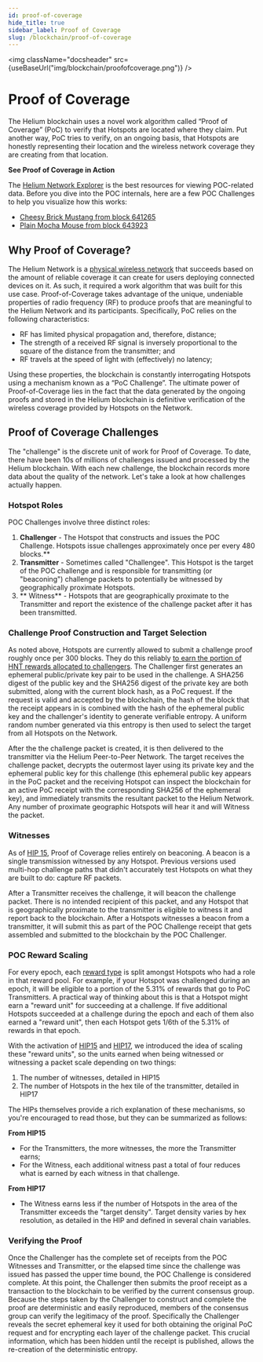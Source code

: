```yaml
---
id: proof-of-coverage
hide_title: true
sidebar_label: Proof of Coverage
slug: /blockchain/proof-of-coverage
---
```


<img className="docsheader" src={useBaseUrl("img/blockchain/proofofcoverage.png")} />

# Proof of Coverage

The Helium blockchain uses a novel work algorithm called “Proof of Coverage”
(PoC) to verify that Hotspots are located where they claim. Put another way, PoC
tries to verify, on an ongoing basis, that Hotspots are honestly representing
their location and the wireless network coverage they are creating from that
location.

**See Proof of Coverage in Action**

The [Helium Network Explorer](https://network.helium.com) is the best resources for viewing POC-related data.
Before you dive into the POC internals, here are a few POC Challenges to help
you visualize how this works:

- [Cheesy Brick Mustang from block 641265](https://explorer.helium.com/txns/qmJF48v8ZlEfsPg_7jc2CrsLlOvgC7w-pvB_BWQAoOk)
- [Plain Mocha Mouse from block 643923](https://explorer.helium.com/txns/kQVfUV88j3s1Glj4fRXFb5MqBeFdTq8ILK2RlaFTnvQ)

## Why Proof of Coverage?

The Helium Network is a [physical wireless network](https://explorer.helium.com)
that succeeds based on the amount of reliable coverage it can create for users
deploying connected devices on it. As such, it required a work algorithm that
was built for this use case. Proof-of-Coverage takes advantage of the unique,
undeniable properties of radio frequency (RF) to produce proofs that are
meaningful to the Helium Network and its participants. Specifically, PoC relies
on the following characteristics:

- RF has limited physical propagation and, therefore, distance;
- The strength of a received RF signal is inversely proportional to the square
  of the distance from the transmitter; and
- RF travels at the speed of light with (effectively) no latency;

Using these properties, the blockchain is constantly interrogating Hotspots
using a mechanism known as a “PoC Challenge”. The ultimate power of
Proof-of-Coverage lies in the fact that the data generated by the ongoing proofs
and stored in the Helium blockchain is definitive verification of the wireless
coverage provided by Hotspots on the Network.

## Proof of Coverage Challenges

The "challenge" is the discrete unit of work for Proof of Coverage. To date, there 
have been 10s of millions of challenges issued and processed by the Helium blockchain. 
With each new challenge, the blockchain records more data about the quality of the network. 
Let's take a look at how challenges actually happen. 

### Hotspot Roles

POC Challenges involve three distinct roles:

1. **Challenger** - The Hotspot that constructs and issues the POC Challenge. Hotspots issue
challenges approximately once per every 480 blocks.**
2. **Transmitter** - Sometimes called "Challengee". This Hotspot is the target of the POC 
challenge and is responsible for transmitting (or "beaconing") challenge packets to potentially be witnessed by 
geographically proximate Hotspots.
3. ** Witness** - Hotspots that are geographically proximate to the Transmitter and report the existence of the 
challenge packet after it has been transmitted. 


### Challenge Proof Construction and Target Selection

As noted above, Hotspots are currently allowed to submit a challenge proof roughly once per 
300 blocks. They do this reliably [to earn the portion of HNT rewards allocated to challengers](/blockchain/mining). 
The Challenger first generates an ephemeral public/private key pair to be used in the challenge. 
A SHA256 digest of the public key and the SHA256 digest of the private key are both submitted, 
along with the current block hash, as a PoC request. If the request is valid and accepted by the 
blockchain, the hash of the block that the receipt appears in is combined with the hash of the 
ephemeral public key and the challenger's identity to generate verifiable entropy. A uniform random 
number generated via this entropy is then used to select the target from all Hotspots on the Network.

After the the challenge packet is created, it is then delivered to the transmitter via the Helium Peer-to-Peer Network. 
The target receives the challenge packet, decrypts the outermost layer using its private key and the ephemeral public 
key for this challenge (this ephemeral public key appears in the PoC packet and the receiving Hotspot can inspect 
the blockchain for an active PoC receipt with the corresponding SHA256 of the ephemeral key), and immediately 
transmits the resultant packet to the Helium Network. Any number of proximate geographic Hotspots will hear it and will Witness the packet.

### Witnesses 

As of [HIP 15](https://github.com/helium/HIP/blob/master/0015-beaconing-rewards.md), Proof of Coverage 
relies entirely on beaconing. A beacon is a single transmission witnessed by any Hotspot. Previous 
versions used multi-hop challenge paths that didn't accurately test Hotspots on what they are built to do: 
capture RF packets.

After a Transmitter receives the challenge, it will beacon the challenge packet. There is no
intended recipient of this packet, and any Hotspot that is geographically proximate to the transmitter 
is eligible to witness it and report back to the blockchain. After a Hotspots witnesses a beacon from a 
transmitter, it will submit this as part of the POC Challenge receipt that gets assembled and submitted
to the blockchain by the POC Challenger.

### POC Reward Scaling

For every epoch, each [reward type](/blockchain/mining) is split amongst Hotspots who had a role in that reward pool. 
For example, if your Hotspot was challenged during an epoch, it will be eligible to a portion of the 5.31% of rewards that 
go to PoC Transmitters. A practical way of thinking about this is that a Hotspot might earn a "reward unit" for succeeding at a challenge. 
If five additional Hotspots succeeded at a challenge during the epoch and each of them also earned a "reward unit", 
then each Hotspot gets 1/6th of the 5.31% of rewards in that epoch. 

With the activation of [HIP15](https://github.com/helium/HIP/blob/master/0015-beaconing-rewards.md) and 
[HIP17](https://github.com/helium/HIP/blob/master/0017-hex-density-based-transmit-reward-scaling.md), we introduced 
the idea of scaling these "reward units", so the units earned when being witnessed or witnessing a packet scale 
depending on two things: 

1. The number of witnesses, detailed in HIP15 
2. The number of Hotspots in the hex tile of the transmitter, detailed in HIP17

The HIPs themselves provide a rich explanation of these mechanisms, so you're encouraged to read those, but they can be summarized as follows: 

**From HIP15** 
* For the Transmitters, the more witnesses, the more the Transmitter earns;
* For the Witness, each additional witness past a total of four reduces what 
is earned by each witness in that challenge.

**From HIP17** 
* The Witness earns less if the number of Hotspots in the area of the Transmitter exceeds the "target density".
Target density varies by hex resolution, as detailed in the HIP and defined in several chain variables.



### Verifying the Proof

Once the Challenger has the complete set of receipts from the POC Witnesses and Transmitter, or the elapsed time since 
the challenge was issued has passed the upper time bound, the POC Challenge is considered complete. At this point, the 
Challenger then submits the proof receipt as a transaction to the blockchain to be verified by the current consensus group. 
Because the steps taken by the Challenger to construct and complete the proof are deterministic and easily reproduced, 
members of the consensus group can verify the legitimacy of the proof. Specifically the Challenger reveals the secret 
ephemeral key it used for both obtaining the original PoC request and for encrypting each layer of the challenge packet. 
This crucial information, which has been hidden until the receipt is published, allows the re-creation of the deterministic entropy.

  

